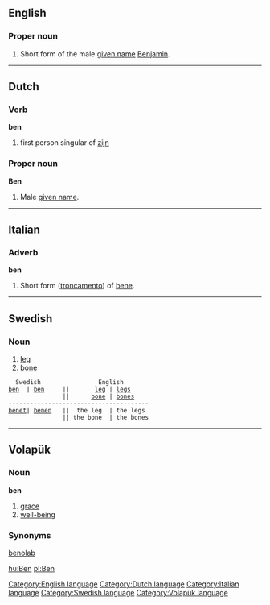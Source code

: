 ==English==
===Proper noun===
#Short form of the male [[given name]] [[Benjamin]].

----
==Dutch==
===Verb=== 
'''ben'''

# first person singular of [[zijn]]

===Proper noun===
'''Ben'''

# Male [[given name]].

----
==Italian==
===Adverb===
'''ben'''

#Short form ([[troncamento]]) of [[bene]].

----

==Swedish==
===Noun===

# [[leg]]
# [[bone]]

   Swedish                English
 [[ben]]  | [[ben]]     ||       [[leg]] | [[legs]]
                ||      [[bone]] | [[bones]]
 ---------------------------------------
 [[benet]]| [[benen]]   ||  the leg  | the legs
                || the bone  | the bones

----

==Volapük==
===Noun=== 
'''ben'''

# [[grace]]
# [[well-being]]

===Synonyms===
[[benolab]]

[[hu:Ben]]
[[pl:Ben]]

[[Category:English language]]
[[Category:Dutch language]]
[[Category:Italian language]]
[[Category:Swedish language]]
[[Category:Volapük language]]